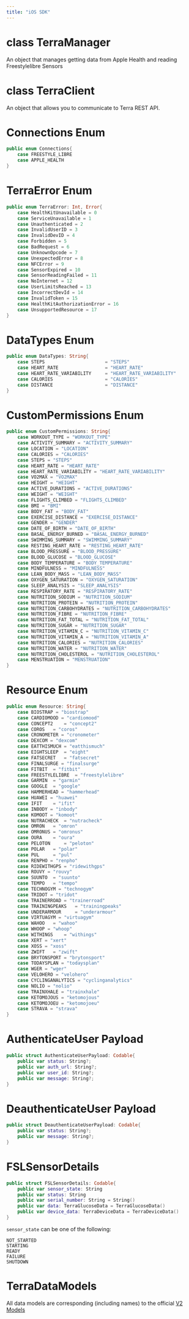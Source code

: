 ```yaml
---
title: "iOS SDK"
---
```

# class TerraManager

An object that manages getting data from Apple Health and reading Freestylelibre Sensors

# class TerraClient

An object that allows you to communicate to Terra REST API.

# Connections Enum

```swift
public enum Connections{    
    case FREESTYLE_LIBRE
    case APPLE_HEALTH   
}

```

# TerraError Enum

```swift
public enum TerraError: Int, Error{
    case HealthKitUnavailable = 0
    case ServiceUnavailable = 1
    case Unauthenticated = 2
    case InvalidUserID = 3
    case InvalidDevID = 4
    case Forbidden = 5
    case BadRequest = 6
    case UnknownOpcode = 7
    case UnexpectedError = 8
    case NFCError = 9
    case SensorExpired = 10
    case SensorReadingFailed = 11
    case NoInternet = 12
    case UserLimitsReached = 13
    case IncorrectDevId = 14
    case InvalidToken = 15
    case HealthKitAuthorizationError = 16
    case UnsupportedResource = 17
}

```

# DataTypes Enum

```swift
public enum DataTypes: String{
    case STEPS                      = "STEPS"
    case HEART_RATE                 = "HEART_RATE"
    case HEART_RATE_VARIABILITY     = "HEART_RATE_VARIABILITY"
    case CALORIES                   = "CALORIES"
    case DISTANCE                   = "DISTANCE"
}

```

# CustomPermissions Enum

```swift
public enum CustomPermissions: String{
    case WORKOUT_TYPE = "WORKOUT_TYPE"
    case ACTIVITY_SUMMARY = "ACTIVITY_SUMMARY"
    case LOCATION = "LOCATION"
    case CALORIES = "CALORIES"
    case STEPS = "STEPS"
    case HEART_RATE = "HEART_RATE"
    case HEART_RATE_VARIABILITY = "HEART_RATE_VARIABILITY"
    case VO2MAX = "VO2MAX"
    case HEIGHT = "HEIGHT"
    case ACTIVE_DURATIONS = "ACTIVE_DURATIONS"
    case WEIGHT = "WEIGHT"
    case FLIGHTS_CLIMBED = "FLIGHTS_CLIMBED"
    case BMI = "BMI"
    case BODY_FAT = "BODY_FAT"
    case EXERCISE_DISTANCE = "EXERCISE_DISTANCE"
    case GENDER = "GENDER"
    case DATE_OF_BIRTH = "DATE_OF_BIRTH"
    case BASAL_ENERGY_BURNED = "BASAL_ENERGY_BURNED"
    case SWIMMING_SUMMARY = "SWIMMING_SUMMARY"
    case RESTING_HEART_RATE = "RESTING_HEART_RATE"
    case BLOOD_PRESSURE = "BLOOD_PRESSURE"
    case BLOOD_GLUCOSE = "BLOOD_GLUCOSE"
    case BODY_TEMPERATURE = "BODY_TEMPERATURE"
    case MINDFULNESS = "MINDFULNESS"
    case LEAN_BODY_MASS = "LEAN_BODY_MASS"
    case OXYGEN_SATURATION = "OXYGEN_SATURATION"
    case SLEEP_ANALYSIS = "SLEEP_ANALYSIS"
    case RESPIRATORY_RATE = "RESPIRATORY_RATE"
    case NUTRITION_SODIUM = "NUTRITION_SODIUM"
    case NUTRITION_PROTEIN = "NUTRITION_PROTEIN"
    case NUTRITION_CARBOHYDRATES = "NUTRITION_CARBOHYDRATES"
    case NUTRITION_FIBRE = "NUTRITION_FIBRE"
    case NUTRITION_FAT_TOTAL = "NUTRITION_FAT_TOTAL"
    case NUTRITION_SUGAR = "NUTRITION_SUGAR"
    case NUTRITION_VITAMIN_C = "NUTRITION_VITAMIN_C"
    case NUTRITION_VITAMIN_A = "NUTRITION_VITAMIN_A"
    case NUTRITION_CALORIES = "NUTRITION_CALORIES"
    case NUTRITION_WATER = "NUTRITION_WATER"
    case NUTRITION_CHOLESTEROL = "NUTRITION_CHOLESTEROL"
    case MENSTRUATION = "MENSTRUATION"
}

```

# Resource Enum

```swift
public enum Resource: String{
    case BIOSTRAP = "biostrap"
    case CARDIOMOOD = "cardiomood"
    case CONCEPT2    = "concept2"
    case COROS   = "coros"
    case CRONOMETER = "cronometer"
    case DEXCOM = "dexcom"
    case EATTHISMUCH = "eatthismuch"
    case EIGHTSLEEP  = "eight"
    case FATSECRET   = "fatsecret"
    case FINALSURGE = "finalsurge"
    case FITBIT  = "fitbit"
    case FREESTYLELIBRE  = "freestylelibre"
    case GARMIN  = "garmin"
    case GOOGLE  = "google"
    case HAMMERHEAD = "hammerhead"
    case HUAWEI = "huawei"
    case IFIT    = "ifit"
    case INBODY = "inbody"
    case KOMOOT = "komoot"
    case NUTRACHECK  = "nutracheck"
    case OMRON   = "omron"
    case OMRONUS = "omronus"
    case OURA    = "oura"
    case PELOTON     = "peloton"
    case POLAR   = "polar"
    case PUL     = "pul"
    case RENPHO = "renpho"
    case RIDEWITHGPS = "ridewithgps"
    case ROUVY = "rouvy"
    case SUUNTO  = "suunto"
    case TEMPO   = "tempo"
    case TECHNOGYM = "technogym"
    case TRIDOT = "tridot"
    case TRAINERROAD = "trainerroad"
    case TRAININGPEAKS   = "trainingpeaks"
    case UNDERARMOUR     = "underarmour"
    case VIRTUAGYM = "virtuagym"
    case WAHOO   = "wahoo"
    case WHOOP = "whoop"
    case WITHINGS    = "withings"
    case XERT = "xert"
    case XOSS = "xoss"
    case ZWIFT   = "zwift"
    case BRYTONSPORT = "brytonsport"
    case TODAYSPLAN = "todaysplan"
    case WGER = "wger"
    case VELOHERO = "velohero"
    case CYCLINGANALYTICS = "cyclinganalytics"
    case NOLIO = "nolio"
    case TRAINXHALE = "trainxhale"
    case KETOMOJOUS = "ketomojous"
    case KETOMOJOEU = "ketomojoeu"
    case STRAVA = "strava"
}

```

# AuthenticateUser Payload

```swift
public struct AuthenticateUserPayload: Codable{
    public var status: String?;
    public var auth_url: String?;
    public var user_id: String?;
    public var message: String?;
}

```

# DeauthenticateUser Payload

```swift
public struct DeauthenticateUserPayload: Codable{
    public var status: String?;
    public var message: String?;
}

```

# FSLSensorDetails

```swift
public struct FSLSensorDetails: Codable{
    public var sensor_state: String
    public var status: String
    public var serial_number: String = String()
    public var data: TerraGlucoseData = TerraGlucoseData()
    public var device_data: TerraDeviceData = TerraDeviceData()
}

```

`sensor_state` can be one of the following:

```
NOT_STARTED
STARTING
READY
FAILURE
SHUTDOWN

```

# TerraDataModels

All data models are corresponding (including names) to the official [V2 Models](/docs/v2)



